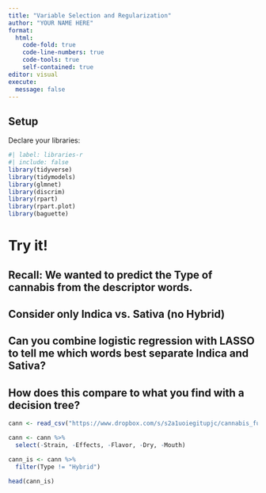 ```yaml
---
title: "Variable Selection and Regularization"
author: "YOUR NAME HERE"
format: 
  html:
    code-fold: true
    code-line-numbers: true
    code-tools: true
    self-contained: true
editor: visual
execute:
  message: false
---
```


## Setup

Declare your libraries:

```r
#| label: libraries-r
#| include: false
library(tidyverse)
library(tidymodels)
library(glmnet)
library(discrim)
library(rpart)
library(rpart.plot)
library(baguette)
```


# **Try it!**

## **Recall: We wanted to predict the Type of cannabis from the descriptor words.**

## **Consider only Indica vs. Sativa (no Hybrid)**

## **Can you combine logistic regression with LASSO to tell me which words best separate Indica and Sativa?**

## **How does this compare to what you find with a decision tree?**

```r

cann <- read_csv("https://www.dropbox.com/s/s2a1uoiegitupjc/cannabis_full.csv?dl=1")

cann <- cann %>%
  select(-Strain, -Effects, -Flavor, -Dry, -Mouth)

cann_is <- cann %>%
  filter(Type != "Hybrid")

head(cann_is)
```

